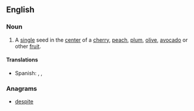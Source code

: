 ==English==

===Noun===
{{en-noun|head=[[seed]] [[pit]]}}

# A [[single]] seed in the [[center]] of a [[cherry]], [[peach]], [[plum]], [[olive]], [[avocado]] or other [[fruit]].

====Translations====
{{trans-top|single, central seed}}
{{trans-mid}}
* Spanish: {{t+|es|hueso|m}}, {{t|es|güito|m}}, {{t+|es|tito|m}}
{{trans-bottom}}

===Anagrams===
* [[despite#English|despite]]